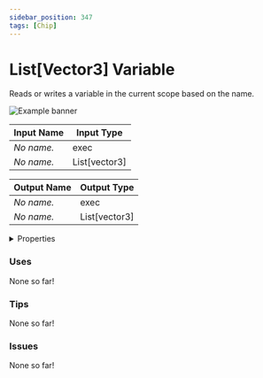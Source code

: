 ```yaml
---
sidebar_position: 347
tags: [Chip]
---
```


# List[Vector3] Variable

Reads or writes a variable in the current scope based on the name.



![Example banner](./assets/35f84cfc-b10e-451e-832e-c6ad8d99685d.svg)

| Input Name | Input Type |
|-----------|-----------|
| *No name.* | exec |
| *No name.* | List[vector3] |

| Output Name | Output Type |
|-----------|-----------|
| *No name.* | exec |
| *No name.* | List[vector3] |


<details>
  <summary>Properties</summary>
  <div>
    <div>
    <table>
      <thead>
        <tr>
          <th>Is beta required?</th>
          <th>❌</th>
        </tr>
        <tr>
          <th>Is this chip a trolling risk?</th>
          <th>❌</th>
        </tr>
        <tr>
          <th>Chip UUID</th>
          <th>35f84cfc-b10e-451e-832e-c6ad8d99685d</th>
        </tr>
      </thead>
    </table>
    </div>
  </div>
</details>

### Uses

None so far!

### Tips

None so far!

### Issues

None so far!